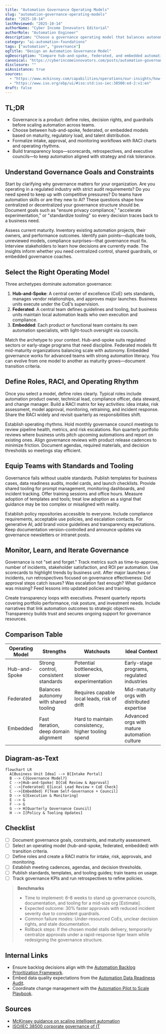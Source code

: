 ```yaml
---
title: "Automation Governance Operating Models"
slug: "automation-governance-operating-models"
date: "2025-10-14"
lastReviewed: "2025-10-14"
authorName: "Cyber Income Innovators Editorial"
authorRole: "Automation Engineer"
description: "Choose a governance operating model that balances autonomy with oversight for AI automation programs."
category: "ai-automation-foundations"
tags: ["automation", "governance"]
ogTitle: "Design an Automation Governance Model"
ogDescription: "Compare hub-and-spoke, federated, and embedded automation governance structures with playbooks."
canonical: "https://cyberincomeinnovators.com/posts/automation-governance-operating-models"
disclosure: ""
aiAssistance: true
sources:
  - "https://www.mckinsey.com/capabilities/operations/our-insights/how-to-scale-intelligent-automation"
  - "https://www.iso.org/obp/ui/#iso:std:iso-iec:38500:ed-2:v1:en"
draft: false
---
```


## TL;DR

- Governance is a product: define roles, decision rights, and guardrails before scaling automation across teams.
- Choose between hub-and-spoke, federated, or embedded models based on maturity, regulatory load, and talent distribution.
- Formalize intake, approval, and monitoring workflows with RACI charts and operating rhythms.
- Build transparency loops—scorecards, retrospectives, and executive councils—to keep automation aligned with strategy and risk tolerance.

## Understand Governance Goals and Constraints

Start by clarifying why governance matters for your organization. Are you operating in a regulated industry with strict audit requirements? Do you need speed to keep up with competitive pressures? Do teams have automation skills or are they new to AI? These questions shape how centralized or decentralized your governance structure should be. Document goals such as "ensure privacy compliance," "accelerate experimentation," or "standardize tooling" so every decision traces back to a business need.

Assess current maturity. Inventory existing automation projects, their owners, and performance outcomes. Identify pain points—duplicate tools, unreviewed models, compliance surprises—that governance must fix. Interview stakeholders to learn how decisions are currently made. The insights inform whether you need centralized control, shared guardrails, or embedded governance coaches.

## Select the Right Operating Model

Three archetypes dominate automation governance:

1. **Hub-and-Spoke**: A central center of excellence (CoE) sets standards, manages vendor relationships, and approves major launches. Business units execute under the CoE’s supervision.
2. **Federated**: A central team defines guidelines and tooling, but business units maintain local automation leads who own execution and compliance.
3. **Embedded**: Each product or functional team contains its own automation specialists, with light-touch oversight via councils.

Match the archetype to your context. Hub-and-spoke suits regulated sectors or early-stage programs that need discipline. Federated models fit mid-maturity organizations balancing scale with autonomy. Embedded governance works for advanced teams with strong automation literacy. You can evolve from one model to another as maturity grows—document transition criteria.

## Define Roles, RACI, and Operating Rhythm

Once you select a model, define roles clearly. Typical roles include automation product owner, technical lead, compliance officer, data steward, and change manager. Build a RACI matrix for key activities: idea intake, risk assessment, model approval, monitoring, retraining, and incident response. Share the RACI widely and revisit quarterly as responsibilities shift.

Establish operating rhythms. Hold monthly governance council meetings to review pipeline health, metrics, and risk escalations. Run quarterly portfolio reviews where business units pitch upcoming automations and report on existing ones. Align governance reviews with product release cadences to minimize friction. Document agendas, required materials, and decision thresholds so meetings stay efficient.

## Equip Teams with Standards and Tooling

Governance fails without usable standards. Publish templates for business cases, data readiness audits, model cards, and launch checklists. Provide shared tooling for prompt management, monitoring dashboards, and incident tracking. Offer training sessions and office hours. Measure adoption of templates and tools; treat low adoption as a signal that guidance may be too complex or misaligned with reality.

Establish policy repositories accessible to everyone. Include compliance requirements, acceptable use policies, and escalation contacts. For generative AI, add brand voice guidelines and transparency expectations. Keep documentation version-controlled and announce updates via governance newsletters or intranet posts.

## Monitor, Learn, and Iterate Governance

Governance is not "set and forget." Track metrics such as time-to-approve, number of incidents, stakeholder satisfaction, and ROI per automation. Use scorecards to highlight trends by business unit. After major launches or incidents, run retrospectives focused on governance effectiveness: Did approval steps catch issues? Was escalation fast enough? What guidance was missing? Feed lessons into updated policies and training.

Create transparency loops with executives. Present quarterly reports covering portfolio performance, risk posture, and investment needs. Include narratives that link automation outcomes to strategic objectives. Transparency builds trust and secures ongoing support for governance resources.

## Comparison Table

| Operating Model | Strengths | Watchouts | Ideal Context |
| --- | --- | --- | --- |
| Hub-and-Spoke | Strong control, consistent standards | Potential bottlenecks, slower experimentation | Early-stage programs, regulated industries |
| Federated | Balances autonomy with shared tooling | Requires capable local leads, risk of drift | Mid-maturity orgs with distributed expertise |
| Embedded | Fast iteration, deep domain alignment | Hard to maintain consistency, higher tooling spend | Advanced orgs with mature automation culture |

## Diagram-as-Text

```mermaid
flowchart LR
  A[Business Unit Idea] --> B[Intake Portal]
  B --> C{Governance Model?}
  C -->|Hub-and-Spoke| D[CoE Review & Approval]
  C -->|Federated| E[Local Lead Review + CoE Check]
  C -->|Embedded| F[Team Self-Governance + Council]
  D --> G[Execution & Monitoring]
  E --> G
  F --> G
  G --> H[Quarterly Governance Council]
  H --> I[Policy & Tooling Updates]
```

## Checklist

- [ ] Document governance goals, constraints, and maturity assessment.
- [ ] Select an operating model (hub-and-spoke, federated, embedded) with transition criteria.
- [ ] Define roles and create a RACI matrix for intake, risk, approvals, and monitoring.
- [ ] Establish meeting cadences, agendas, and decision thresholds.
- [ ] Publish standards, templates, and tooling guides; train teams on usage.
- [ ] Track governance KPIs and run retrospectives to refine policies.

> **Benchmarks**
> - Time to implement: 6–8 weeks to stand up governance councils, documentation, and tooling for a mid-size org [Estimate].
> - Expected outcome: 30% faster approvals with reduced incident severity due to consistent guardrails.
> - Common failure modes: Under-resourced CoEs, unclear decision rights, and stale documentation.
> - Rollback steps: If the chosen model stalls delivery, temporarily centralize approvals under a rapid-response tiger team while redesigning the governance structure.

## Internal Links

- Ensure backlog decisions align with the [Automation Backlog Prioritization Framework](./automation-backlog-prioritization-framework.mdx).
- Embed data quality expectations from the [Automation Data Readiness Audit](./automation-data-readiness-audit.mdx).
- Coordinate change management with the [Automation Pilot to Scale Playbook](./automation-pilot-to-scale-playbook.mdx).

## Sources

- [McKinsey guidance on scaling intelligent automation](https://www.mckinsey.com/capabilities/operations/our-insights/how-to-scale-intelligent-automation)
- [ISO/IEC 38500 corporate governance of IT](https://www.iso.org/obp/ui/#iso:std:iso-iec:38500:ed-2:v1:en)
